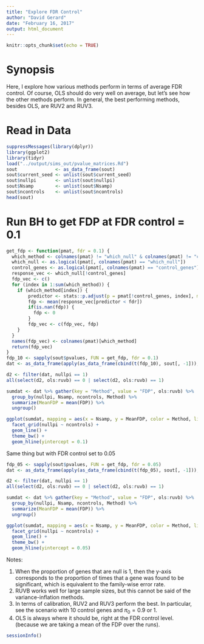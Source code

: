 ```yaml
---
title: "Explore FDR Control"
author: "David Gerard"
date: "February 16, 2017"
output: html_document
---
```


```r
knitr::opts_chunk$set(echo = TRUE)
```

# Synopsis

Here, I explore how various methods perform in terms of average FDR control. Of course, OLS should do very well on average, but let's see how the other methods perform. In general, the best performing methods, besides OLS, are RUV2 and RUV3.

# Read in Data

```r
suppressMessages(library(dplyr))
library(ggplot2)
library(tidyr)
load("../output/sims_out/pvalue_matrices.Rd")
sout              <- as_data_frame(sout)
sout$current_seed <- unlist(sout$current_seed)
sout$nullpi       <- unlist(sout$nullpi)
sout$Nsamp        <- unlist(sout$Nsamp)
sout$ncontrols    <- unlist(sout$ncontrols)
head(sout)
```

# Run BH to get FDP at FDR control = 0.1

```r
get_fdp <- function(pmat, fdr = 0.1) {
  which_method <- colnames(pmat) != "which_null" & colnames(pmat) != "control_genes"
  which_null <- as.logical(pmat[, colnames(pmat) == "which_null"])
  control_genes <- as.logical(pmat[, colnames(pmat) == "control_genes"])
  response_vec <- which_null[!control_genes]
  fdp_vec <- c()
  for (index in 1:sum(which_method)) {
    if (which_method[index]) {
        predictor <- stats::p.adjust(p = pmat[!control_genes, index], method = "BH")
        fdp <- mean(response_vec[predictor < fdr])
        if(is.nan(fdp)) {
          fdp <- 0
        }
        fdp_vec <- c(fdp_vec, fdp)
    }
  }
  names(fdp_vec) <- colnames(pmat)[which_method]
  return(fdp_vec)
}
fdp_10 <- sapply(sout$pvalues, FUN = get_fdp, fdr = 0.1)
dat <- as_data_frame(apply(as_data_frame(cbind(t(fdp_10), sout[, -1])), 2, unlist))

d2 <- filter(dat, nullpi == 1)
all(select(d2, ols:ruvb) == 0 | select(d2, ols:ruvb) == 1)

sumdat <- dat %>% gather(key = "Method", value = "FDP", ols:ruvb) %>%
  group_by(nullpi, Nsamp, ncontrols, Method) %>%
  summarize(MeanFDP = mean(FDP)) %>%
  ungroup()

ggplot(sumdat, mapping = aes(x = Nsamp, y = MeanFDP, color = Method, linetype = Method)) +
  facet_grid(nullpi ~ ncontrols) +
  geom_line() +
  theme_bw() +
  geom_hline(yintercept = 0.1)
```

Same thing but with FDR control set to 0.05

```r
fdp_05 <- sapply(sout$pvalues, FUN = get_fdp, fdr = 0.05)
dat <- as_data_frame(apply(as_data_frame(cbind(t(fdp_05), sout[, -1])), 2, unlist))

d2 <- filter(dat, nullpi == 1)
all(select(d2, ols:ruvb) == 0 | select(d2, ols:ruvb) == 1)

sumdat <- dat %>% gather(key = "Method", value = "FDP", ols:ruvb) %>%
  group_by(nullpi, Nsamp, ncontrols, Method) %>%
  summarize(MeanFDP = mean(FDP)) %>%
  ungroup()

ggplot(sumdat, mapping = aes(x = Nsamp, y = MeanFDP, color = Method, linetype = Method)) +
  facet_grid(nullpi ~ ncontrols) +
  geom_line() +
  theme_bw() +
  geom_hline(yintercept = 0.05)
```

Notes:

1. When the proportion of genes that are null is 1, then the y-axis corresponds to the proportion of times that a gene was found to be significant, which is equivalent to the family-wise error rate.
2. RUVB works well for large sample sizes, but this cannot be said of the variance-inflation methods.
3. In terms of calibration, RUV2 and RUV3 perform the best. In particular, see the scenario with 10 control genes and $\pi_0 = 0.9$ or $1$.
4. OLS is always where it should be, right at the FDR control level. (because we are taking a mean of the FDP over the runs).

```r
sessionInfo()
```
